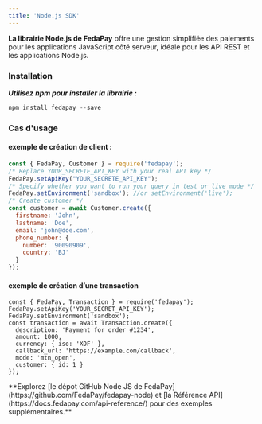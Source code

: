 ```yaml
---
title: 'Node.js SDK'
---
```


**La librairie Node.js de FedaPay** offre une gestion simplifiée des paiements pour les applications JavaScript côté serveur, idéale pour les API REST et les applications Node.js.

### Installation

***Utilisez npm pour installer la librairie :***

```javascript
npm install fedapay --save
```

### Cas d'usage

#### exemple de création de client  :

```javascript
const { FedaPay, Customer } = require('fedapay');
/* Replace YOUR_SECRETE_API_KEY with your real API key */
FedaPay.setApiKey("YOUR_SECRETE_API_KEY");
/* Specify whether you want to run your query in test or live mode */
FedaPay.setEnvironment('sandbox'); //or setEnvironment('live');
/* Create customer */
const customer = await Customer.create({
  firstname: 'John',
  lastname: 'Doe',
  email: 'john@doe.com',
  phone_number: {
	number: '90090909',
	country: 'BJ'
  }
});

```

#### exemple de création d’une transaction

```
const { FedaPay, Transaction } = require('fedapay');
FedaPay.setApiKey('YOUR_SECRET_API_KEY');
FedaPay.setEnvironment('sandbox');
const transaction = await Transaction.create({
  description: 'Payment for order #1234',
  amount: 1000,
  currency: { iso: 'XOF' },
  callback_url: 'https://example.com/callback',
  mode: 'mtn_open',
  customer: { id: 1 }
});
```

<Note>
  **Explorez [le dépot GitHub Node JS de FedaPay](https://github.com/FedaPay/fedapay-node) et [la Référence API](https://docs.fedapay.com/api-reference/) pour des exemples supplémentaires.**
</Note>